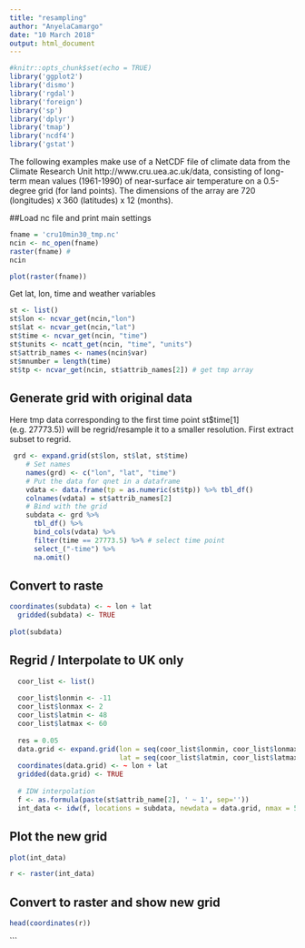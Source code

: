 ```yaml
---
title: "resampling"
author: "AnyelaCamargo"
date: "10 March 2018"
output: html_document
---
```


```r
#knitr::opts_chunk$set(echo = TRUE)
library('ggplot2')
library('dismo')
library('rgdal')
library('foreign')
library('sp')
library('dplyr')
library('tmap')
library('ncdf4')
library('gstat')

```
The following examples make use of a NetCDF file of climate data from the Climate Research Unit http://www.cru.uea.ac.uk/data, consisting of long-term mean values (1961-1990) of near-surface air temperature on a 0.5-degree grid (for land points). The dimensions of the array are 720 (longitudes) x 360 (latitudes) x 12 (months).


##Load nc file and print main settings
```r
fname = 'cru10min30_tmp.nc'
ncin <- nc_open(fname)
raster(fname) # 
ncin

plot(raster(fname))
```

Get lat, lon, time and weather variables


```r
st <- list()
st$lon <- ncvar_get(ncin,"lon")
st$lat <- ncvar_get(ncin,"lat")
st$time <- ncvar_get(ncin, "time")
st$tunits <- ncatt_get(ncin, "time", "units")
st$attrib_names <- names(ncin$var)
st$mnumber = length(time)
st$tp <- ncvar_get(ncin, st$attrib_names[2]) # get tmp array
```

<!-- ## Convert time values -->
<!-- Since the initial format of the time variable isn't immediately obvious to everyone, the following is the procedure to change to the dd/hh format. -->

<!-- ```{r, include=TRUE} -->
<!-- # split the time units string into fields -->
<!-- tustr <- strsplit(st$tunits$value, " ") -->
<!-- tdstr <- strsplit(unlist(tustr)[3], "-") -->
<!-- tmonth = as.integer(unlist(tdstr)[2]) -->
<!-- tday = as.integer(unlist(tdstr)[3]) -->
<!-- tyear = as.integer(unlist(tdstr)[1]) -->
<!-- chron(st$time, origin = c(tmonth, tday, tyear)) -->

<!-- ``` -->

## Generate grid with original data

Here tmp data corresponding to the first time point st$time[1] (e.g. 27773.5)) will be regrid/resample it to a smaller resolution. First extract subset to regrid.

```r
 grd <- expand.grid(st$lon, st$lat, st$time)
    # Set names
    names(grd) <- c("lon", "lat", "time")
    # Put the data for qnet in a dataframe
    vdata <- data.frame(tp = as.numeric(st$tp)) %>% tbl_df()
    colnames(vdata) = st$attrib_names[2]
    # Bind with the grid
    subdata <- grd %>%
      tbl_df() %>%
      bind_cols(vdata) %>%
      filter(time == 27773.5) %>% # select time point 
      select_("-time") %>%
      na.omit()
```




## Convert to raste

```r
coordinates(subdata) <- ~ lon + lat
  gridded(subdata) <- TRUE
  
plot(subdata)
```

## Regrid / Interpolate to UK only

```r

  coor_list <- list()
 
  coor_list$lonmin <- -11
  coor_list$lonmax <- 2
  coor_list$latmin <- 48 
  coor_list$latmax <- 60
  
  res = 0.05
  data.grid <- expand.grid(lon = seq(coor_list$lonmin, coor_list$lonmax, res), 
                           lat = seq(coor_list$latmin, coor_list$latmax, res))
  coordinates(data.grid) <- ~ lon + lat
  gridded(data.grid) <- TRUE
   
  # IDW interpolation
  f <- as.formula(paste(st$attrib_name[2], ' ~ 1', sep=''))
  int_data <- idw(f, locations = subdata, newdata = data.grid, nmax = 5)

```

## Plot the new grid

```r

plot(int_data)

r <- raster(int_data)
```

## Convert to raster and show new grid
```r
head(coordinates(r))
```
```
